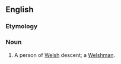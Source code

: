 {{also|welsher}}

==English==

===Etymology===
{{suffix|en|Welsh|er}}

===Noun===
{{en-noun}}
# {{lb|en|US}} A person of [[Welsh]] descent; a [[Welshman]].